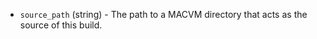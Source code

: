 <!-- Code generated from the comments of the Config struct in builder/parallels/macvm/config.go; DO NOT EDIT MANUALLY -->

- `source_path` (string) - The path to a MACVM directory that acts as the source
  of this build.

<!-- End of code generated from the comments of the Config struct in builder/parallels/macvm/config.go; -->
